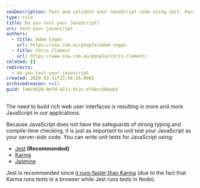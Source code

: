 ```yaml
---
seoDescription: Test and validate your JavaScript code using Jest, Karma, or Jasmine to ensure robust web applications.
type: rule
title: Do you test your JavaScript?
uri: test-your-javascript
authors:
  - title: Adam Cogan
    url: https://ssw.com.au/people/adam-cogan
  - title: Chris Clement
    url: https://www.ssw.com.au/people/chris-clement/
related: []
redirects:
  - do-you-test-your-javascript
created: 2020-03-11T22:56:26.000Z
archivedreason: null
guid: fa6c9020-0efd-4211-9c2c-ef4bcc98aab5
---
```


The need to build rich web user interfaces is resulting in more and more JavaScript in our applications.

Because JavaScript does not have the safeguards of strong typing and compile-time checking, it is just as important to unit test your JavaScript as your server-side code.
You can write unit tests for JavaScript using:

- [Jest](https://jestjs.io/) **(Recommended)**
- [Karma](https://karma-runner.github.io/latest/index.html)
- [Jasmine](https://jasmine.github.io/)

Jest is recommended since [it runs faster than Karma](https://charith-hettiarachchi.medium.com/why-use-jest-over-karma-for-angular-testing-b56ffa82f8) (due to the fact that Karma runs tests in a browser while Jest runs tests in Node).